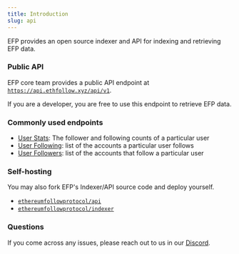 ```yaml
---
title: Introduction
slug: api
---
```



EFP provides an open source indexer and API for indexing and retrieving EFP data.

### Public API

EFP core team provides a public API endpoint at [`https://api.ethfollow.xyz/api/v1`](https://api.ethfollow.xyz/api/v1).

If you are a developer, you are free to use this endpoint to retrieve EFP data.

### Commonly used endpoints

- [User Stats](https://docs.ethfollow.xyz/api/users/stats/): The follower and following counts of a particular user
- [User Following](https://docs.ethfollow.xyz/api/users/following/): list of the accounts a particular user follows
- [User Followers](https://docs.ethfollow.xyz/api/users/followers/): list of the accounts that follow a particular user

### Self-hosting

You may also fork EFP's Indexer/API source code and deploy yourself.

- [`ethereumfollowprotocol/api`](https://github.com/ethereumfollowprotocol/api)
- [`ethereumfollowprotocol/indexer`](https://github.com/ethereumfollowprotocol/indexer)

### Questions

If you come across any issues, please reach out to us in our [Discord](https://discord.com/invite/ZUyG3mSXFD).

